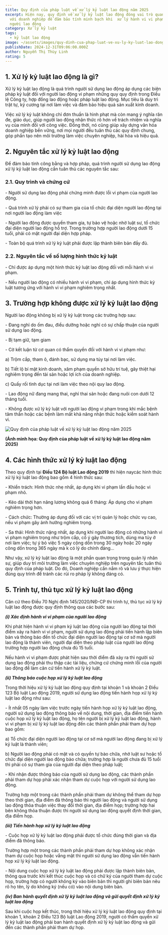 ```yaml
---
title: Quy định của pháp luật về xử lý kỷ luật lao động năm 2025
excerpt: Hiện nay, quy định về xử lý kỷ luật lao động đóng vai trò quan trọng
  với doanh nghiệp để đảm bảo tính minh bạch khi  xử lý hành vi vi phạm của
  người lao động
category: Xử lý kỷ luật
tags:
  - kỷ luật lao động
image: ~/assets/images/quy-dinh-cua-phap-luat-ve-xu-ly-ky-luat-lao-dong-nam-2025.jpg
publishDate: 2024-12-31T09:06:00.000Z
author: Nguyễn Thị Thùy Linh
rating: 5
---
```

## 1. Xử lý kỷ luật lao động là gì?

Xử lý kỷ luật lao động là quá trình người sử dụng lao động áp dụng các biện pháp kỷ luật đối với người lao động vi phạm những quy quy định trong Điều lệ Công ty, hợp đồng lao động hoặc pháp luật lao động. Mục tiêu là duy trì trật tự, kỷ cương tại nơi làm việc và đảm bảo hiệu quả sản xuất kinh doanh.

Việc xử lý kỷ luật không chỉ đơn thuần là hình phạt mà còn mang ý nghĩa răn đe, giáo dục, giúp người lao động nhận thức rõ hơn về trách nhiệm và nghĩa vụ của mình đối với công việc. Đồng thời, nó cũng giúp xây dựng văn hóa doanh nghiệp bền vững, nơi mọi người đều tuân thủ các quy định chung, góp phần tạo nên môi trường làm việc chuyên nghiệp, hài hòa và hiệu quả.

## 2. Nguyên tắc xử lý kỷ luật lao động

Để đảm bảo tính công bằng và hợp pháp, quá trình người sử dụng lao động xử lý kỷ luật lao động cần tuân thủ các nguyên tắc sau:

### **2.1.	Quy trình và chứng cứ**

\- Người sử dụng lao động phải chứng minh được lỗi vi phạm của người lao động.

\- Quá trình xử lý phải có sự tham gia của tổ chức đại diện người lao động tại nơi người lao động làm việc

\- Người lao động được quyền tham gia, tự bảo vệ hoặc nhờ luật sư, tổ chức đại diện người lao động hỗ trợ. Trong trường hợp người lao động dưới 15 tuổi, phải có mặt người đại diện hợp pháp.

\- Toàn bộ quá trình xử lý kỷ luật phải được lập thành biên bản đầy đủ.

### **2.2.	Nguyên tắc về số lượng hình thức kỷ luật**

\- Chỉ được áp dụng một hình thức kỷ luật lao động đối với mỗi hành vi vi phạm.

\- Nếu người lao động có nhiều hành vi vi phạm, chỉ áp dụng hình thức kỷ luật tương ứng với hành vi vi phạm nghiêm trọng nhất.

## **3. Trường hợp không được xử lý kỷ luật lao động**

Người lao động không bị xử lý kỷ luật trong các trường hợp sau:

\- Đang nghỉ do ốm đau, điều dưỡng hoặc nghỉ có sự chấp thuận của người sử dụng lao động.

\- Bị tạm giữ, tạm giam 

\- Cờ kết luận từ cơ quan có thẩm quyền đối với hành vi vi phạm như:

a) Trộm cắp, tham ô, đánh bạc, sử dụng ma túy tại nơi làm việc.

b) Tiết lộ bí mật kinh doanh, xâm phạm quyền sở hữu trí tuệ, gây thiệt hại nghiêm trọng đến tài sản hoặc lợi ích của doanh nghiệp.

c) Quấy rối tình dục tại nơi làm việc theo nội quy lao động.

\- Lao động nữ đang mang thai, nghỉ thai sản hoặc đang nuôi con dưới 12 tháng tuổi.

\- Không được xử lý kỷ luật với người lao động vi phạm trong khi mắc bệnh tâm thần hoặc các bệnh làm mất khả năng nhận thức hoặc kiểm soát hành vi.

![Quy định của pháp luật về xử lý kỷ luật lao động năm 2025](~/assets/images/quy-dinh-cua-phap-luat-ve-xu-ly-ky-luat-lao-dong-nam-2025-yplawfirm.jpg "Quy định của pháp luật về xử lý kỷ luật lao động năm 2025")

**(Ảnh minh họa: Quy định của pháp luật về xử lý kỷ luật lao động năm 2025)**

## 4. Các hình thức xử lý kỷ luật lao động

Theo quy định tại **Điều 124 Bộ luật Lao động 2019** thì hiện naycác hình thức xử lý kỷ luật lao động bao gồm 4 hình thức sau:

\- Khiển trách: Hình thức nhẹ nhất, áp dụng khi vi phạm lần đầu hoặc vi phạm nhỏ.

\- Kéo dài thời hạn nâng lương không quá 6 tháng: Áp dụng cho vi phạm nghiêm trọng hơn.

\- Cách chức: Thường áp dụng đối với các vị trí quản lý hoặc chức vụ cao, nếu vi phạm gây ảnh hưởng nghiêm trọng.

\- Sa thải: Hình thức nặng nhất, áp dụng khi người lao động có những hành vi vi phạm nghiêm trọng như trộm cắp, cố ý gây thương tích, dùng ma túy ở nơi làm việc; tự ý bỏ việc 5 ngày cộng dồn trong 30 ngày hoặc 20 ngày công dồn trong 365 ngày mà k có lý do chính đáng…

Như vậy, xử lý kỷ luật lao động là một phần quan trọng trong quản lý nhân sự, giúp duy trì môi trường làm việc chuyên nghiệp trên nguyên tắc tuân thủ quy định của pháp luật. Do đó, Doanh nghiệp cần nắm rõ và lưu ý thực hiện đúng quy trình để tránh các rủi ro pháp lý không đáng có.

## 5. Trình tự, thủ tục xử lý kỷ luật lao động

Căn cứ theo Điều 70 Nghị định 145/2020/NĐ-CP thì trình tự, thủ tục xử lý kỷ luật lao động được quy định thông qua các bước sau:

***(i) Xác định hành vi vi phạm của người lao động***

Khi phát hiện hành vi vi phạm kỷ luật lao động của người lao động tại thời điểm xảy ra hành vi vi phạm, người sử dụng lao động phải tiến hành lập biên bản và thông báo đến tổ chức đại diện người lao động tại cơ sở mà người lao động là thành viên, người đại diện theo pháp luật của người lao động trường hợp người lao động chưa đủ 15 tuổi.

Nếu hành vi vi phạm được phát hiện sau thời điểm đã xảy ra thì người sử dụng lao động phải thu thập các tài liệu, chứng cứ chứng minh lỗi của người lao động để làm căn cứ tiền hành xử lý kỷ luật.

***(ii) Thông báo cuộc họp xử lý kỷ luật lao động***

Trong thời hiệu xử lý kỷ luật lao động quy định tại khoản 1 và khoản 2 Điều 123 Bộ luật Lao động 2019, người sử dụng lao động tiến hành họp xử lý kỷ luật lao động như sau:

\- Ít nhất 05 ngày làm việc trước ngày tiến hành họp xử lý kỷ luật lao động, người sử dụng lao động thông báo về nội dung, thời gian, địa điểm tiến hành cuộc họp xử lý kỷ luật lao động, họ tên người bị xử lý kỷ luật lao động, hành vi vi phạm bị xử lý kỷ luật lao động đến các thành phần phải tham dự họp bao gồm:

a) Tổ chức đại diện người lao động tại cơ sở mà người lao động đang bị xử lý kỷ luật là thành viên;

b) Người lao động phải có mặt và có quyền tự bào chữa, nhờ luật sư hoặc tổ chức đại diện người lao động bào chữa; trường hợp là người chưa đủ 15 tuổi thì phải có sự tham gia của người đại diện theo pháp luật;

\- Khi nhận được thông báo của người sử dụng lao động, các thành phần phải tham dự họp phải xác nhận tham dự cuộc họp với người sử dụng lao động.

Trường hợp một trong các thành phần phải tham dự không thể tham dự họp theo thời gian, địa điểm đã thông báo thì người lao động và người sử dụng lao động thỏa thuận việc thay đổi thời gian, địa điểm họp; trường hợp hai bên không thỏa thuận được thì người sử dụng lao động quyết định thời gian, địa điểm họp.

***(iii) Tiến hành họp xử lý kỷ luật lao động***

\- Cuộc họp xử lý kỷ luật lao động phải được tổ chức đúng thời gian và địa điểm đã thông báo. 

Trường hợp một trong các thành phần phải tham dự họp không xác nhận tham dự cuộc họp hoặc vắng mặt thì người sử dụng lao động vẫn tiến hành họp xử lý kỷ luật lao động.

\- Nội dung cuộc họp xử lý kỷ luật lao động phải được lập thành biên bản, thông qua trước khi kết thúc cuộc họp và có chữ ký của người tham dự cuộc họp, trường hợp có người không ký vào biên bản thì người ghi biên bản nêu rõ họ tên, lý do không ký (nếu có) vào nội dung biên bản.

***(iv) Ban hành quyết định xử lý kỷ luật lao động và gửi quyết định xử lý kỷ luật lao động***

Sau khi cuộc họp kết thúc, trong thời hiệu xử lý kỷ luật lao động quy định tại khoản 1, khoản 2 Điều 123 Bộ luật Lao động 2019, người có thẩm quyền xử lý kỷ luật lao động phải ban hành quyết định xử lý kỷ luật lao động và gửi đến các thành phần phải tham dự  họp.
